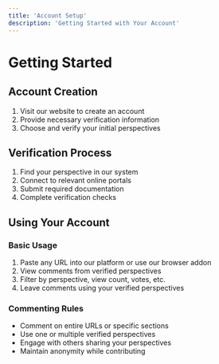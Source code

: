 ```yaml
---
title: 'Account Setup'
description: 'Getting Started with Your Account'
---
```


# Getting Started

## Account Creation
1. Visit our website to create an account
2. Provide necessary verification information
3. Choose and verify your initial perspectives

## Verification Process
1. Find your perspective in our system
2. Connect to relevant online portals
3. Submit required documentation
4. Complete verification checks

## Using Your Account

### Basic Usage
1. Paste any URL into our platform or use our browser addon
2. View comments from verified perspectives
3. Filter by perspective, view count, votes, etc.
4. Leave comments using your verified perspectives

### Commenting Rules
- Comment on entire URLs or specific sections
- Use one or multiple verified perspectives
- Engage with others sharing your perspectives
- Maintain anonymity while contributing

